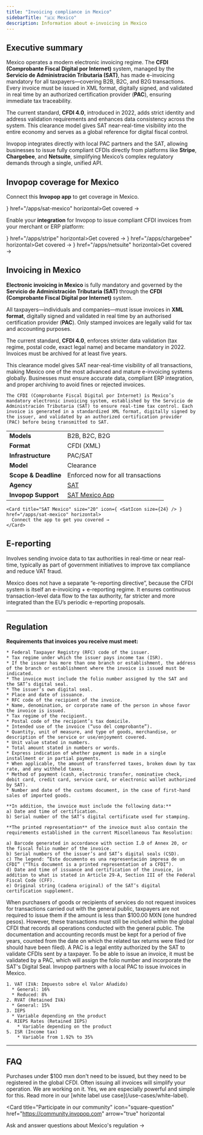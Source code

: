 ```yaml
---
title: "Invoicing compliance in Mexico"
sidebarTitle: "🇲🇽 Mexico"
description: Information about e-invoicing in Mexico
---
```



## Executive summary

Mexico operates a modern electronic invoicing regime. The **CFDI (Comprobante Fiscal Digital por Internet)** system, managed by the **Servicio de Administración Tributaria (SAT)**, has made e-invoicing mandatory for all taxpayers—covering B2B, B2C, and B2G transactions. Every invoice must be issued in XML format, digitally signed, and validated in real time by an authorized certification provider (**PAC**), ensuring immediate tax traceability.

The current standard, **CFDI 4.0**, introduced in 2022, adds strict identity and address validation requirements and enhances data consistency across the system. This clearance model gives SAT near-real-time visibility into the entire economy and serves as a global reference for digital fiscal control.

Invopop integrates directly with local PAC partners and the SAT, allowing businesses to issue fully compliant CFDIs directly from platforms like **Stripe**, **Chargebee**, and **Netsuite**, simplifying Mexico’s complex regulatory demands through a single, unified API.

## Invopop coverage for Mexico

Connect this **Invopop app** to get coverage in Mexico.


<Columns cols="2">
  <Card title="SAT Mexico" size="20" icon={ <SatIcon size={24} /> } href="/apps/sat-mexico" horizontal>Get covered -></Card>
</Columns>

Enable your **integration** for Invopop to issue compliant CFDI invoices from your merchant or ERP platform:

<Columns cols="2">
  <Card  title="Stripe" size="20" icon={ <StripeIcon size={24} /> } href="/apps/stripe"  horizontal>Get covered →</Card>
  <Card  title="ChargeBee" size="20" icon={ <ChargebeeIcon size={24} /> } href="/apps/chargebee"  horizontal>Get covered →</Card>
  <Card  title="Netsuite" size="20" icon={ <NetsuiteIcon size={24} /> } href="/apps/netsuite"  horizontal>Get covered →</Card>
</Columns>

## Invoicing in Mexico


**Electronic invoicing in Mexico** is fully mandatory and governed by the **Servicio de Administración Tributaria (SAT)** through the **CFDI (Comprobante Fiscal Digital por Internet)** system.

All taxpayers—individuals and companies—must issue invoices in **XML format**, digitally signed and validated in real time by an authorised certification provider (**PAC**). Only stamped invoices are legally valid for tax and accounting purposes.

The current standard, **CFDI 4.0**, enforces stricter data validation (tax regime, postal code, exact legal name) and became mandatory in 2022. Invoices must be archived for at least five years.

This clearance model gives SAT near-real-time visibility of all transactions, making Mexico one of the most advanced and mature e-invoicing systems globally. Businesses must ensure accurate data, compliant ERP integration, and proper archiving to avoid fines or rejected invoices.



<AccordionGroup>
  <Accordion title="CFDI SAT (B2G, B2B, B2C)">

	The CFDI (Comprobante Fiscal Digital por Internet) is Mexico’s mandatory electronic invoicing system, established by the Servicio de Administración Tributaria (SAT) to ensure real-time tax control. Each invoice is generated in a standardized XML format, digitally signed by the issuer, and validated by an authorized certification provider (PAC) before being transmitted to SAT.


  |            |             |
  |------------|-------------|
  | **Models** | B2B, B2C, B2G |
  | **Format** | CFDI (XML) |
  | **Infrastructure** | PAC/SAT  |
  | **Model** | Clearance |
  | **Scope & Deadline** | Enforced now for all transactions |
  | **Agency** | [SAT](https://sat.gob.mx) |
  | **Invopop Support** | [SAT Mexico App](/apps/sat-mexico) |


    <Card title="SAT Mexico" size="20" icon={ <SatIcon size={24} /> } href="/apps/sat-mexico" horizontal>
      Connect the app to get you covered →
    </Card>

  </Accordion>
</AccordionGroup>



## E-reporting

Involves sending invoice data to tax authorities in real-time or near real-time, typically as part of government initiatives to improve tax compliance and reduce VAT fraud.

Mexico does not have a separate “e-reporting directive”, because the CFDI system is itself an e-invoicing + e-reporting regime. It ensures continuous transaction-level data flow to the tax authority, far stricter and more integrated than the EU’s periodic e-reporting proposals.

***

## Regulation

<AccordionGroup>
  <Accordion title="Legally required invoice content">

  **Requirements that invoices you receive must meet:**

	* Federal Taxpayer Registry (RFC) code of the issuer.
	* Tax regime under which the issuer pays income tax (ISR).
	* If the issuer has more than one branch or establishment, the address of the branch or establishment where the invoice is issued must be indicated.
	* The invoice must include the folio number assigned by the SAT and the SAT’s digital seal.
	* The issuer’s own digital seal.
	* Place and date of issuance.
	* RFC code of the recipient of the invoice.
	* Name, denomination, or corporate name of the person in whose favor the invoice is issued.
	* Tax regime of the recipient.
	* Postal code of the recipient’s tax domicile.
	* Intended use of the invoice (“uso del comprobante”).
	* Quantity, unit of measure, and type of goods, merchandise, or description of the service or use/enjoyment covered.
	* Unit value stated in numbers.
	* Total amount stated in numbers or words.
	* Express indication of whether payment is made in a single installment or in partial payments.
	* When applicable, the amount of transferred taxes, broken down by tax rate, and any withheld taxes.
	* Method of payment (cash, electronic transfer, nominative check, debit card, credit card, service card, or electronic wallet authorized by SAT).
	* Number and date of the customs document, in the case of first-hand sales of imported goods.

	**In addition, the invoice must include the following data:**
	a) Date and time of certification.
	b) Serial number of the SAT’s digital certificate used for stamping.

	**The printed representation** of the invoice must also contain the requirements established in the current Miscellaneous Tax Resolution:

	a) Barcode generated in accordance with section I.D of Annex 20, or the fiscal folio number of the invoice.
	b) Serial numbers of the issuer’s and SAT’s digital seals (CSD).
	c) The legend: “Este documento es una representación impresa de un CFDI” (“This document is a printed representation of a CFDI”).
	d) Date and time of issuance and certification of the invoice, in addition to what is stated in Article 29-A, Section III of the Federal Fiscal Code (CFF).
	e) Original string (cadena original) of the SAT’s digital certification supplement.


  </Accordion>
  <Accordion title="When you're not required to issue invoices">
    When purchasers of goods or recipients of services do not request invoices for transactions carried out with the general public, taxpayers are not required to issue them if the amount is less than $100.00 MXN (one hundred pesos). However, these transactions must still be included within the global CFDI that records all operations conducted with the general public.
  </Accordion>
  <Accordion title="Archival period">
    The documentation and accounting records must be kept for a period of five years, counted from the date on which the related tax returns were filed (or should have been filed).
  </Accordion>
  <Accordion title="What is a PAC?">
    A PAC is a legal entity authorized by the SAT to validate CFDIs sent by a taxpayer. To be able to issue an invoice, it must be validated by a PAC, which will assign the folio number and incorporate the SAT's Digital Seal.
		Invopop partners with a local PAC to issue invoices in Mexico.
  </Accordion>
  <Accordion title="Main tax types for Mexico">
    
    1. VAT (IVA: Impuesto sobre el Valor Añadido)
      * General: 16%
      * Reduced: 8%
    2. RVAT (Retained IVA)
      * General: 15%
    3. IEPS 
      * Variable depending on the product
    4. RIEPS Rates (Retained IEPS)
    	* Variable depending on the product
    5. ISR (Income tax)
    	* Variable from 1.92% to 35%


  </Accordion>
</AccordionGroup>

***

## FAQ

<AccordionGroup>
  <Accordion title="Do I have to issue B2C invoices in Mexico">
    Purchases under $100 mxn don't need to be issued, but they need to be registered in the global CFDI. Often issuing all invoices will simplify your operation.
  </Accordion>
  <Accordion title="Do you support CFDI 4.0 ACuentaTerceros?">
    We are working on it.
  </Accordion>
  <Accordion title="Does invopop support the white label (B2B2B) model?">
    Yes, we are especially powerful and simple for this. Read more in our [white label use case](/use-cases/white-label).
  </Accordion>
</AccordionGroup>

<Card title="Participate in our community"
  icon="square-question"
  href="https://community.invopop.com"
  arrow="true"
  horizontal
>
  Ask and answer questions about Mexico's regulation →
</Card>